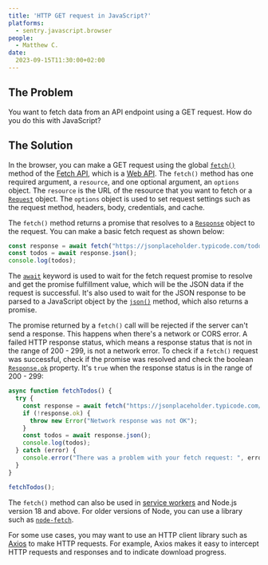 ```yaml
---
title: 'HTTP GET request in JavaScript?'
platforms: 
  - sentry.javascript.browser
people: 
  - Matthew C.
date: 
  2023-09-15T11:30:00+02:00
---
```


## The Problem

You want to fetch data from an API endpoint using a GET request. How do you do this with JavaScript?

## The Solution

In the browser, you can make a GET request using the global [`fetch()`](https://developer.mozilla.org/en-US/docs/Web/API/fetch) method of the [Fetch API](https://developer.mozilla.org/en-US/docs/Web/API/Fetch_API), which is a [Web API](https://developer.mozilla.org/en-US/docs/Web/API). The `fetch()` method has one required argument, a `resource`, and one optional argument, an `options` object. The `resource` is the URL of the resource that you want to fetch or a [`Request`](https://developer.mozilla.org/en-US/docs/Web/API/Request) object. The `options` object is used to set request settings such as the request method, headers, body, credentials, and cache.

The `fetch()` method returns a promise that resolves to a [`Response`](https://developer.mozilla.org/en-US/docs/Web/API/Response) object to the request. You can make a basic fetch request as shown below:

```js
const response = await fetch("https://jsonplaceholder.typicode.com/todos/1");
const todos = await response.json();
console.log(todos);
```

The [`await`](https://developer.mozilla.org/en-US/docs/Web/JavaScript/Reference/Operators/await) keyword is used to wait for the fetch request promise to resolve and get the promise fulfillment value, which will be the JSON data if the request is successful. It's also used to wait for the JSON response to be parsed to a JavaScript object by the [`json()`](https://developer.mozilla.org/en-US/docs/Web/API/Response/json) method, which also returns a promise.

The promise returned by a `fetch()` call will be rejected if the server can't send a response. This happens when there's a network or CORS error. A failed HTTP response status, which means a response status that is not in the range of 200 - 299, is not a network error. To check if a `fetch()` request was successful, check if the promise was resolved and check the boolean [`Response.ok`](https://developer.mozilla.org/en-US/docs/Web/API/Response/ok) property. It's `true` when the response status is in the range of 200 - 299:

```js
async function fetchTodos() {
  try {
    const response = await fetch("https://jsonplaceholder.typicode.com/todos/1");
    if (!response.ok) {
      throw new Error("Network response was not OK");
    }
    const todos = await response.json();
    console.log(todos);
  } catch (error) {
    console.error("There was a problem with your fetch request: ", error);
  }
}

fetchTodos();
```

The `fetch()` method can also be used in [service workers](https://developer.mozilla.org/en-US/docs/Web/API/Service_Worker_API) and Node.js version 18 and above. For older versions of Node, you can use a library such as [`node-fetch`](https://www.npmjs.com/package/node-fetch).

For some use cases, you may want to use an HTTP client library such as [Axios](https://axios-http.com/docs/intro) to make HTTP requests. For example, Axios makes it easy to intercept HTTP requests and responses and to indicate download progress.
